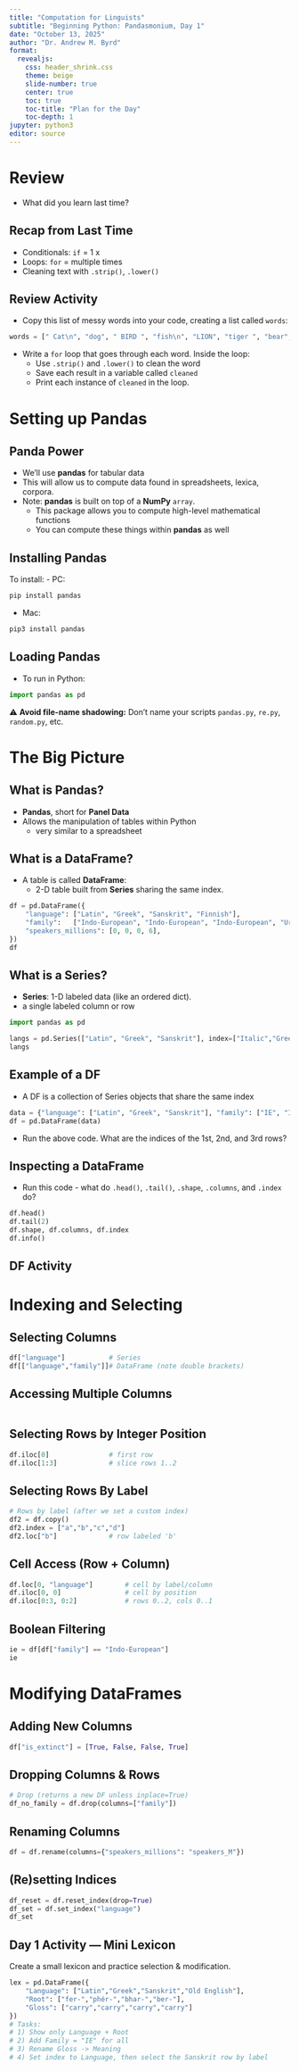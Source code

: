 ```yaml
---
title: "Computation for Linguists"
subtitle: "Beginning Python: Pandasmonium, Day 1"
date: "October 13, 2025"
author: "Dr. Andrew M. Byrd"
format:
  revealjs:
    css: header_shrink.css
    theme: beige
    slide-number: true
    center: true
    toc: true
    toc-title: "Plan for the Day"
    toc-depth: 1
jupyter: python3
editor: source
---
```


# Review

-   What did you learn last time?

## Recap from Last Time

-   Conditionals: `if` = 1 x
-   Loops: `for` = multiple times
-   Cleaning text with `.strip()`, `.lower()`

## Review Activity

-   Copy this list of messy words into your code, creating a list called `words`:

``` python
words = [" Cat\n", "dog", " BIRD ", "fish\n", "LION", "tiger ", "bear", "OWL\n"]
```

-   Write a `for` loop that goes through each word. Inside the loop:
    -   Use `.strip()` and `.lower()` to clean the word
    -   Save each result in a variable called `cleaned`
    -   Print each instance of `cleaned` in the loop.

# Setting up Pandas

## Panda Power

- We'll use **pandas** for tabular data 
- This will allow us to compute data found in spreadsheets, lexica, corpora.
- Note: **pandas** is built on top of a **NumPy** `array`.
  - This package allows you to compute high-level mathematical functions
  - You can compute these things within **pandas** as well

## Installing Pandas

To install:
- PC: 

```bash
pip install pandas
```

- Mac:
```bash
pip3 install pandas
```

## Loading Pandas

- To run in Python:

```python
import pandas as pd
```

⚠️ **Avoid file-name shadowing:** Don’t name your scripts `pandas.py`, `re.py`, `random.py`, etc.

# The Big Picture

## What is Pandas?

- **Pandas**, short for **Panel Data**
- Allows the manipulation of tables within Python
  - very similar to a spreadsheet

## What is a **DataFrame**?

- A table is called **DataFrame**:
  - 2-D table built from **Series** sharing the same index.

```python
df = pd.DataFrame({
    "language": ["Latin", "Greek", "Sanskrit", "Finnish"],
    "family":   ["Indo-European", "Indo-European", "Indo-European", "Uralic"],
    "speakers_millions": [0, 0, 0, 6],
})
df
```

## What is a **Series**?

- **Series**: 1-D labeled data (like an ordered dict).
- a single labeled column or row

```python
import pandas as pd

langs = pd.Series(["Latin", "Greek", "Sanskrit"], index=["Italic","Greek","Indic"], name="language")
langs
```

## Example of a DF

- A DF is a collection of Series objects that share the same index

```python
data = {"language": ["Latin", "Greek", "Sanskrit"], "family": ["IE", "IE", "IE"]}
df = pd.DataFrame(data)
```

- Run the above code. What are the indices of the 1st, 2nd, and 3rd rows?

## Inspecting a DataFrame

- Run this code - what do `.head()`, `.tail()`, `.shape`, `.columns`, and `.index` do? 

```python
df.head()
df.tail(2)
df.shape, df.columns, df.index
df.info()
```

## DF Activity

# Indexing and Selecting

## Selecting Columns

```python
df["language"]           # Series
df[["language","family"]]# DataFrame (note double brackets)
```


## Accessing Multiple Columns

```python

```

## Selecting Rows by Integer Position
```python
df.iloc[0]               # first row
df.iloc[1:3]             # slice rows 1..2
```


## Selecting Rows By Label
```python
# Rows by label (after we set a custom index)
df2 = df.copy()
df2.index = ["a","b","c","d"]
df2.loc["b"]             # row labeled 'b'
```


## Cell Access (Row + Column)

```python
df.loc[0, "language"]        # cell by label/column
df.iloc[0, 0]                # cell by position
df.iloc[0:3, 0:2]            # rows 0..2, cols 0..1
```

## Boolean Filtering

```python
ie = df[df["family"] == "Indo-European"]
ie
```

# Modifying DataFrames

## Adding New Columns

```python
df["is_extinct"] = [True, False, False, True]
```



## Dropping Columns & Rows

```python
# Drop (returns a new DF unless inplace=True)
df_no_family = df.drop(columns=["family"])
```



## Renaming Columns

```python
df = df.rename(columns={"speakers_millions": "speakers_M"})
```


## (Re)setting Indices


```python
df_reset = df.reset_index(drop=True)
df_set = df.set_index("language")
df_set
```





## **Day 1 Activity — Mini Lexicon**

Create a small lexicon and practice selection & modification.

```python
lex = pd.DataFrame({
    "Language": ["Latin","Greek","Sanskrit","Old English"],
    "Root": ["fer-","phér-","bhar-","ber-"],
    "Gloss": ["carry","carry","carry","carry"]
})
# Tasks:
# 1) Show only Language + Root
# 2) Add Family = "IE" for all
# 3) Rename Gloss -> Meaning
# 4) Set index to Language, then select the Sanskrit row by label
```

